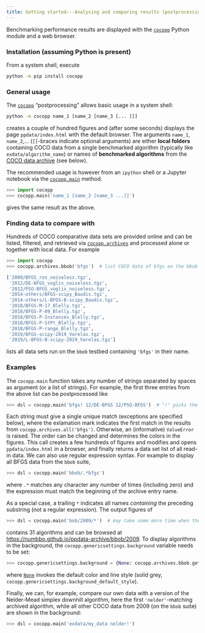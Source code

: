 ```yaml
---
title: Getting started---Analysing and comparing results (postprocessing)
---
```


Benchmarking performance results are displayed with the [`cocopp`](https://pypi.org/project/cocopp) Python module and a web browser.

### Installation (assuming Python is present)
From a system shell, execute

```sh
python -m pip install cocopp
```

### General usage
The [`cocopp`](https://pypi.org/project/cocopp) "postprocessing" allows basic usage in a system shell:

```sh
python -m cocopp name_1 [name_2 [name_3 [... ]]]
```

creates a couple of hundred figures and (after some seconds) displays the page `ppdata/index.html` with the default browser.
The arguments `name_1`, `name_2`,... (`[]`-braces indicate optional arguments) are either **local folders** containing COCO data from a single benchmarked algorithm (typically like `exdata/algorithm_name`) or names of **benchmarked algorithms** from the [COCO data archive](https://numbbo.github.io/data-archive) (see below).

The recommended usage is however from an `ipython` shell or a Jupyter notebook via the [`cocopp.main`](https://numbbo.github.io/gforge/apidocs-cocopp/cocopp.rungeneric.html#main) method.

```python
>>> import cocopp
>>> cocopp.main('name_1 [name_2 [name_3 ...]]')
```
gives the same result as the above.

### Finding data to compare with
Hundreds of COCO comparative data sets are provided online and can be listed, filtered, and retrieved via [`cocopp.archives`](https://numbbo.github.io/gforge/apidocs-cocopp/cocopp.archiving.OfficialArchives.html) and processed alone or together with local data.
For example

```python
>>> import cocopp
>>> cocopp.archives.bbob('bfgs')  # list COCO data of bfgs on the bbob suite

['2009/BFGS_ros_noiseless.tgz',
 '2012/DE-BFGS_voglis_noiseless.tgz',
 '2012/PSO-BFGS_voglis_noiseless.tgz',
 '2014-others/BFGS-scipy_Baudis.tgz',
 '2014-others/L-BFGS-B-scipy_Baudis.tgz',
 '2018/BFGS-M-17_Blelly.tgz',
 '2018/BFGS-P-09_Blelly.tgz',
 '2018/BFGS-P-Instances_Blelly.tgz',
 '2018/BFGS-P-StPt_Blelly.tgz',
 '2018/BFGS-P-range_Blelly.tgz',
 '2019/BFGS-scipy-2019_Varelas.tgz',
 '2019/L-BFGS-B-scipy-2019_Varelas.tgz']
 ```

lists all data sets run on the `bbob` testbed containing `'bfgs'` in their name.

### Examples

The `cocopp.main` function takes any number of strings separated by spaces as argument (or a list of strings).
For example, the first three entries from the above list can be postprocessed like

```python
>>> dsl = cocopp.main('bfgs! 12/DE-BFGS 12/PSO-BFGS')  # "!" picks the first match only
```

Each string must give a single unique match (exceptions are specified below),
where the exlamation mark indicates the first match in the results from `cocopp.archives.all('bfgs')`.
Otherwise, an (informative) `ValueError` is raised.
The order can be changed and determines the colors in the figures.
This call creates a few hundreds of figures and modifies and opens `ppdata/index.html` in a browser, and finally returns a data set list of all read-in data.
We can also use regular expression syntax.
For example to display all BFGS data from the `bbob` suite,

```python
>>> dsl = cocopp.main('bbob/.*bfgs')
```

where `.*` matches any character any number of times (including zero) and the expression must match the beginning of the archive entry name.

As a special case, a trailing `*` indicates all names _containing_ the preceding substring (not a regular expression).
The output figures of

```python
>>> dsl = cocopp.main('bob/2009/*')  # may take some more time when these data are downloaded
```

contains 31 algorithms and can be browsed at [https://numbbo.github.io/ppdata-archive/bbob/2009](https://numbbo.github.io/ppdata-archive/bbob/2009).
To display algorithms in the background, the `cocopp.genericsettings.background` variable needs to be set:

```python
>>> cocopp.genericsettings.background = {None: cocopp.archives.bbob.get_all('2009/*')}  # may take some time when these data are downloaded
```
where [`None`](http://docs.python.org/library/constants.html#None) invokes the default color and line style (solid grey, `cocopp.genericsettings.background_default_style`).

Finally, we can, for example, compare our own data with a version of the Nelder-Mead simplex downhill algorithm, here the first `'nelder'`-matching archived algorithm, while all other COCO data from 2009 (on the `bbob` suite) are shown in the background:

```python
>>> dsl = cocopp.main('exdata/my_data nelder!')
```

